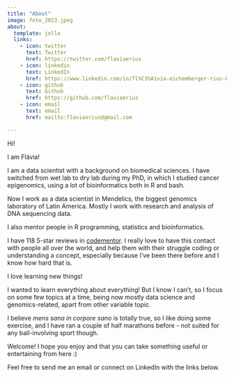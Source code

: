 ```yaml
---
title: "About"
image: foto_2023.jpeg
about:
  template: jolla
  links:
    - icon: twitter
      text: Twitter
      href: https://twitter.com/flaviaerius
    - icon: linkedin
      text: LinkedIn
      href: https://www.linkedin.com/in/fl%C3%A1via-eichemberger-rius-b5119770/
    - icon: github
      text: Github
      href: https://github.com/flaviaerius
    - icon: email
      text: email
      href: mailto:flaviaerius@gmail.com

---
```


Hi!

I am Flávia!

I am a data scientist with a background on biomedical sciences. 
I have switched from wet lab to dry lab during my PhD, in which I studied cancer epigenomics, using a lot of bioinformatics both in R and bash.

Now I work as a data scientist in Mendelics, the biggest genomics laboratory of Latin America.
Mostly I work with research and analysis of DNA sequencing data. 

I also mentor people in R programming, statistics and bioinformatics. 

I have 118 5-star reviews in [codementor](https://www.codementor.io/@flaviaerius). 
I really love to have this contact with people all over the world, and help them with their struggle coding or understanding a concept, especially because I've been there before and I know how hard that is.

I love learning new things! 

I wanted to learn everything about everything! But I know I can't, so I focus on some few topics at a time, being now mostly data science and genomics-related, apart from other variable topic.

I believe _mens sana in corpore sano_ is totally true, so I like doing some exercise, and I have ran a couple of half marathons before - not suited for any ball-involving sport though. 

Welcome! I hope you enjoy and that you can take something useful or entertaining from here :)

Feel free to send me an email or connect on LinkedIn with the links below.

